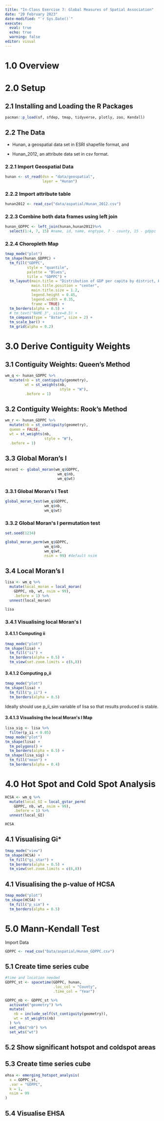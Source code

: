 ```yaml
---
title: "In-Class Exercise 7: Global Measures of Spatial Association"
date: "20 February 2023"
date-modified: "`r Sys.Date()`"
execute: 
  eval: true
  echo: true
  warning: false
editor: visual
---
```


# 1.0 Overview

# 2.0 Setup

## 2.1 Installing and Loading the R Packages

```r
pacman::p_load(sf, sfdep, tmap, tidyverse, plotly, zoo, Kendall)
```

## 2.2 The Data

-   Hunan, a geospatial data set in ESRI shapefile format, and

-   Hunan_2012, an attribute data set in csv format.

### 2.2.1 Import Geospatial Data

```r
hunan <- st_read(dsn = "data/geospatial", 
                 layer = "Hunan")
```

### 2.2.2 Import attribute table

```r
hunan2012 <- read_csv("data/aspatial/Hunan_2012.csv")
```

### 2.2.3 Combine both data frames using left join

```r
hunan_GDPPC <- left_join(hunan,hunan2012)%>%
  select(1:4, 7, 15) #name, id, name, engtype, 7 - county, 15 - gdppc
```

### 2.2.4 Choropleth Map

```r
tmap_mode("plot")
tm_shape(hunan_GDPPC) + 
  tm_fill("GDPPC",
          style = "quantile",
          palette = "Blues",
          title = "GDPPC") + 
  tm_layout(main.title = "Distribution of GDP per capita by district, Hunan Province",
            main.title.position = "center",
            main.title.size = 1.2,
            legend.height = 0.45,
            legend.width = 0.35,
            frame = TRUE) + 
  tm_borders(alpha = 0.5) + 
  # tm_text("NAME_3", size=0.5) + 
  tm_compass(type = "8star", size = 2) + 
  tm_scale_bar() + 
  tm_grid(alpha = 0.2)
```

# 3.0 Derive Contiguity Weights

## 3.1 Contiguity Weights: Queen's Method

```r
wm_q <- hunan_GDPPC %>%
  mutate(nb = st_contiguity(geometry),
         wt = st_weights(nb,
                         style = "W"),
         .before = 1)
```

## 3.2 Contiguity Weights: Rook's Method

```r
wm_r <- hunan_GDPPC %>%
  mutate(nb = st_contiguity(geometry),
  queen = FALSE,
  wt = st_weights(nb,
                  style = "W"),
  .before = 1)
```

## 3.3 Global Moran's I

```r
moranI <- global_moran(wm_q$GDPPC,
                        wm_q$nb,
                        wm_q$wt)
```

### 3.3.1 Global Moran's I Test

```r
global_moran_test(wm_q$GDPPC,
                  wm_q$nb,
                  wm_q$wt)
```

### 3.3.2 Global Moran\'s I permutation test

```r
set.seed(1234)
```

```r
global_moran_perm(wm_q$GDPPC,
                  wm_q$nb,
                  wm_q$wt,
                  nsim = 99) #default nsim
```

## 3.4 Local Moran's I

```r
lisa <- wm_q %>%
  mutate(local_moran = local_moran(
    GDPPC, nb, wt, nsim = 99),
    .before = 1) %>%
  unnest(local_moran)

lisa
```

### 3.4.1 Visualising local Moran\'s I

#### 3.4.1.1 Computing ii

```r
tmap_mode("plot")
tm_shape(lisa) +
  tm_fill("ii") +
  tm_borders(alpha = 0.5) +
  tm_view(set.zoom.limits = c(6,8))
```

#### 3.4.1.2 Computing p_ii

```r
tmap_mode("plot")
tm_shape(lisa) +
  tm_fill("p_ii") +
  tm_borders(alpha = 0.5)
```

Ideally should use p_ii_sim variable of lisa so that results produced is stable.

#### 3.4.1.3 Visualising the local Moran\'s I Map

```r
lisa_sig <- lisa %>%
  filter(p_ii < 0.05)
tmap_mode("plot")
tm_shape(lisa) +
  tm_polygons() +
  tm_borders(alpha = 0.5) +
tm_shape(lisa_sig) +
  tm_fill("mean") + 
  tm_borders(alpha = 0.4)
```

# 4.0 Hot Spot and Cold Spot Analysis

```r
HCSA <- wm_q %>%
  mutate(local_GI = local_gstar_perm(
    GDPPC, nb, wt, nsim = 99),
    .before = 1) %>%
  unnest(local_GI)

HCSA
```

## 4.1 Visualising Gi\*

```r
tmap_mode("view")
tm_shape(HCSA) +
  tm_fill("gi_star") +
  tm_borders(alpha = 0.5) +
  tm_view(set.zoom.limits = c(6,8))
```

## 4.1 Visualising the p-value of HCSA

```r
tmap_mode("plot")
tm_shape(HCSA) +
  tm_fill("p_sim") +
  tm_borders(alpha = 0.5)
```

# 5.0 Mann-Kendall Test

Import Data

```r
GDPPC <- read_csv("Data/aspatial/Hunan_GDPPC.csv")
```

## 5.1 Create time series cube

```r
#time and location needed
GDPPC_st <- spacetime(GDPPC, hunan,
                      .loc_col = "County",
                      .time_col = "Year")
```

```r
GDPPC_nb <- GDPPC_st %>%
  activate("geometry") %>%
  mutate(
    nb = include_self(st_contiguity(geometry)),
    wt = st_weights(nb)
  ) %>%
  set_nbs("nb") %>%
  set_wts("wt")
```

## 5.2 Show significant hotspot and coldspot areas

## 5.3 Create time series cube

```r
ehsa <- emerging_hotspot_analysis(
  x = GDPPC_st,
  .var = "GDPPC",
  k = 1,
  nsim = 99
)
```

## 5.4 Visualise EHSA
